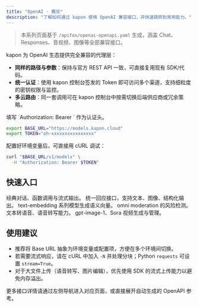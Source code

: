 ```yaml
---
title: "OpenAI · 概览"
description: "了解如何通过 kapon 使用 OpenAI 兼容接口，并快速跳转到常用能力。"
---
```


> 本系列页面基于 `/apifox/openai-openapi.yaml` 生成，涵盖 Chat、Responses、音视频、图像等全部兼容接口。

kapon 为 OpenAI 生态提供完全兼容的代理层：

- **同样的路径与参数**：保持与官方 REST API 一致，可直接复用现有 SDK/代码。
- **统一认证**：使用 kapon 控制台签发的 Token 即可访问多个渠道，支持细粒度的密钥权限与监控。
- **多云路由**：同一套调用可在 kapon 控制台中按需切换后端供应商或冗余策略。

<Note>
  填写 `Authorization: Bearer <kapon Token>` 作为认证头。
</Note>

```bash
export BASE_URL="https://models.kapon.cloud"
export TOKEN="oh-xxxxxxxxxxxxxxxx"
```

配置好环境变量后，可直接用 cURL 调试：

```bash
curl "$BASE_URL/v1/models" \
  -H "Authorization: Bearer $TOKEN"
```

## 快速入口

<CardGroup cols={2}>
  <Card title="聊天补全" icon="comments" href="/openai/chat-completions">
    经典对话、函数调用与流式输出。
  </Card>
  <Card title="Responses 多模态" icon="wand-magic-sparkles" href="/openai/responses">
    统一回应接口，支持文本、图像、结构化输出。
  </Card>
  <Card title="向量检索" icon="vector-square" href="/openai/embeddings">
    text-embedding 系列模型生成语义向量。
  </Card>
  <Card title="内容安全" icon="shield" href="/openai/moderations">
    omni moderation 的风险检测。
  </Card>
  <Card title="音频处理" icon="music" href="/openai/audio-speech">
    文本转语音、语音转写能力。
  </Card>
  <Card title="图像与视频" icon="photo-film" href="/openai/images">
    gpt-image-1、Sora 视频生成与管理。
  </Card>
</CardGroup>

## 使用建议

- 推荐将 Base URL 抽象为环境变量或配置项，方便在多个环境间切换。
- 若需要流式响应，请在 cURL 中加入 `-N` 并处理分块；Python `requests` 可设置 `stream=True`。
- 对于大文件上传（语音转写、图片编辑），优先使用 SDK 的流式上传能力以避免内存溢出。

更多接口详情请通过左侧导航进入对应页面，或直接展开自动生成的 OpenAPI 参考。
